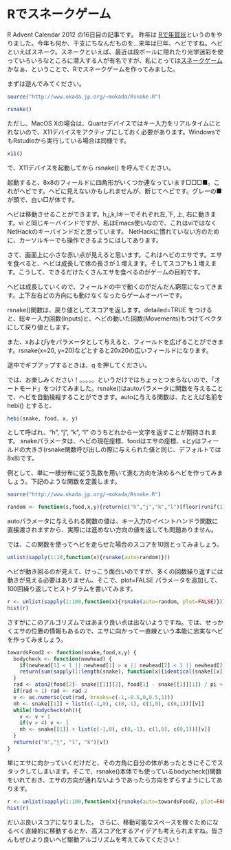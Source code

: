 Rでスネークゲーム
========================================================

R Advent Calendar 2012 の16日目の記事です。
昨年は [Rで年賀状](http://mokjpn.blogspot.jp/2011/12/r-advent-calendar-rrthe-stanford-3d.html)というのをやりました。今年も何か、干支にちなんだものを...来年は巳年、ヘビですね。ヘビといえばスネーク。スネークといえば、最近は段ボールに隠れたり光学迷彩を使っていろいろなところに潜入する人が有名ですが、私にとっては[スネークゲーム](http://ja.wikipedia.org/wiki/%E3%83%98%E3%83%93%E3%82%B2%E3%83%BC%E3%83%A0)かなぁ、ということで、Rでスネークゲームを作ってみました。

まずは遊んでみてください。

```r
source("http://www.okada.jp.org/~mokada/Rsnake.R")
```

```r
rsnake()
```

ただし、MacOS Xの場合は、Quartzデバイスではキー入力をリアルタイムにとれないので、X11デバイスをアクティブにしておく必要があります。WindowsでもRstudioから実行している場合は同様です。

```r
x11()
```

で、X11デバイスを起動してから rsnake() を呼んでください。

起動すると、8x8のフィールドに四角形がいくつか連なっています□□□■。これがヘビです。ヘビに見えないかもしれませんが、断じてヘビです。グレーの■が頭で、白い□が体です。

ヘビは移動させることができます。h,j,k,lキーでそれぞれ左,下, 上, 右に動きます。vi と同じキーバインドですが、私はEmacs使いなので、これはviではなくNetHackのキーバインドだと思っています。
NetHackに慣れていない方のために、カーソルキーでも操作できるようにはしてあります。

さて、画面上に小さな赤い点が見えると思います。これはヘビのエサです。エサを食べると、ヘビは成長して体の長さが１増えます。そしてスコアも１増えます。こうして、できるだけたくさんエサを食べるのがゲームの目的です。

ヘビは成長していくので、フィールドの中で動くのがだんだん窮屈になってきます。上下左右どの方向にも動けなくなったらゲームオーバーです。

rsnake()関数は、戻り値としてスコアを返します。detailed=TRUE をつけると、総キー入力回数(Inputs)と、ヘビの動いた回数(Movements)もつけてベクタにして戻り値とします。

また、xおよびyをパラメータとして与えると、フィールドを広げることができます。rsnake(x=20, y=20)などとすると20x20の広いフィールドになります。

途中でギブアップするときは、q を押してください。

では、お楽しみください！。。。。。というだけではちょっとつまらないので、「オートモード」をつけてみました。rsnake()はautoパラメータに関数を与えることで、ヘビを自動操縦することができます。autoに与える関数は、たとえば名前をhebi() とすると、
```r
hebi(snake, food, x, y)
```
として呼ばれ、"h", "j", "k", "l" のうちどれから一文字を返すことが期待されます。
snakeパラメータは、ヘビの現在座標、foodはエサの座標、xとyはフィールドの大きさ(rsnake関数呼び出しの際に与えられた値と同じ、デフォルトでは8x8)です。

例として、単に一様分布に従う乱数を用いて進む方向を決めるヘビを作ってみましょう。下記のような関数を定義します。

```r
source("http://www.okada.jp.org/~mokada/Rsnake.R")
```

```r
random <- function(s,food,x,y){return(c("h","j","k","l")[floor(runif(1)*4)+1])}
```

autoパラメータに与えられる関数の値は、キー入力のイベントハンドラ関数に直接渡されますから、実際には進めない方向の値を返しても問題ありません。

では、この関数を使ってヘビを走らせた場合のスコアを10回とってみましょう。

```r
unlist(sapply(1:10,function(x){rsnake(auto=random)})) 
```

ヘビが動き回るのが見えて、けっこう面白いのですが、多くの回数繰り返すには動きが見える必要はありません。そこで、plot=FALSE パラメータを追加して、100回繰り返してヒストグラムを書いてみます。

```r
r <- unlist(sapply(1:100,function(x){rsnake(auto=random, plot=FALSE)})) 
hist(r)

```

さすがにこのアルゴリズムではあまり良い点は出ないようですね。では、せっかくエサの位置の情報もあるので、エサに向かって一直線という本能に忠実なヘビを作ってみましょう。

```r
towardsFood2 <- function(snake,food,x,y) {
  bodycheck <- function(newhead) {
    if(newhead[1] < 1 || newhead[1] > x || newhead[2] < 1 || newhead[2] > y) return(FALSE)
    return(sum(sapply(1:length(snake), function(x){identical(snake[[x]], newhead)})) == 0)
  }
  rad <- atan2(food[2]- snake[[1]][2], food[1] - snake[[1]][1]) / pi + 0.25
  if(rad > 1) rad <- rad-2
  v <- as.numeric(cut(rad, breaks=c(-1,-0.5,0,0.5,1)))
  nh <- snake[[1]] + list(c(-1,0), c(0,-1), c(1,0), c(0,1))[[v]]
  while(!bodycheck(nh)){
    v <- v + 1
    if(v > 4) v <- 1
    nh <- snake[[1]] + list(c(-1,0), c(0,-1), c(1,0), c(0,1))[[v]]
  }
  return(c("h","j", "l", "k")[v])
}
```

単にエサに向かっていくだけだと、その方角に自分の体があったときにそこでスタックしてしまいます。そこで、rsnake()本体でも使っているbodycheck()関数をいれておき、エサの方向が通れないようであったら方向をずらすようにしてあります。

```r
r <- unlist(sapply(1:100,function(x){rsnake(auto=towardsFood2, plot=FALSE)}))
hist(r)

```

だいぶ良いスコアになりました。
さらに、移動可能なスペースを稼ぐためになるべく直線的に移動するとか、高スコア化するアイデアも考えられますね。皆さんもぜひより良いヘビ駆動アルゴリズムを考えてみてください！



